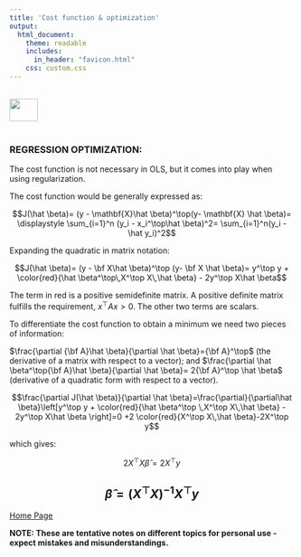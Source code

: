 ```yaml
---
title: 'Cost function & optimization'
output: 
  html_document:
    theme: readable
    includes:
      in_header: "favicon.html" 
    css: custom.css
---
```


<br>
<a href="http://rinterested.github.io/statistics/index.html">
<img HEIGHT="40" WIDTH="50" src="logo.PNG"></a>
<br><br>


### REGRESSION OPTIMIZATION:


The cost function is not necessary in OLS, but it comes into play when using regularization.

The cost function would be generally expressed as:

$$J(\hat \beta)= (y - \mathbf{X}\hat \beta)^\top(y- \mathbf{X} \hat \beta)= \displaystyle \sum_{i=1}^n (y_i - x_i^\top\hat \beta)^2= \sum_{i=1}^n(y_i - \hat y_i)^2$$

Expanding the quadratic in matrix notation:

$$J(\hat \beta)= (y - \bf X\hat \beta)^\top (y- \bf X \hat \beta)= y^\top y + \color{red}{\hat \beta^\top\,X^\top X\,\hat \beta} - 2y^\top X\hat \beta$$

The term in red is a positive semidefinite matrix. A positive definite matrix fulfills the requirement, $x^\top Ax>0$. The other two terms are scalars.

To differentiate the cost function to obtain a minimum we need two pieces of information:

$\frac{\partial {\bf A}\hat \beta}{\partial \hat \beta}={\bf A}^\top$ (the derivative of a matrix with respect to a vector); and $\frac{\partial \hat \beta^\top{\bf A}\hat \beta}{\partial \hat \beta}= 2{\bf A}^\top \hat \beta$ (derivative of a quadratic form with respect to a vector).

$$\frac{\partial J(\hat \beta)}{\partial \hat \beta}=\frac{\partial}{\partial\hat \beta}\left[y^\top y + \color{red}{\hat \beta^\top \,X^\top X\,\hat \beta} - 2y^\top X\hat \beta \right]=0 +2 \color{red}{X^\top X\,\hat \beta}-2X^\top y$$

which gives:

$$2X^\top X\hat \beta = 2X^\top y$$

$$\hat \beta = (X^\top X)^{-1}X^\top y$$
---
<a href="http://rinterested.github.io/statistics/index.html">Home Page</a>

**NOTE: These are tentative notes on different topics for personal use - expect mistakes and misunderstandings.**